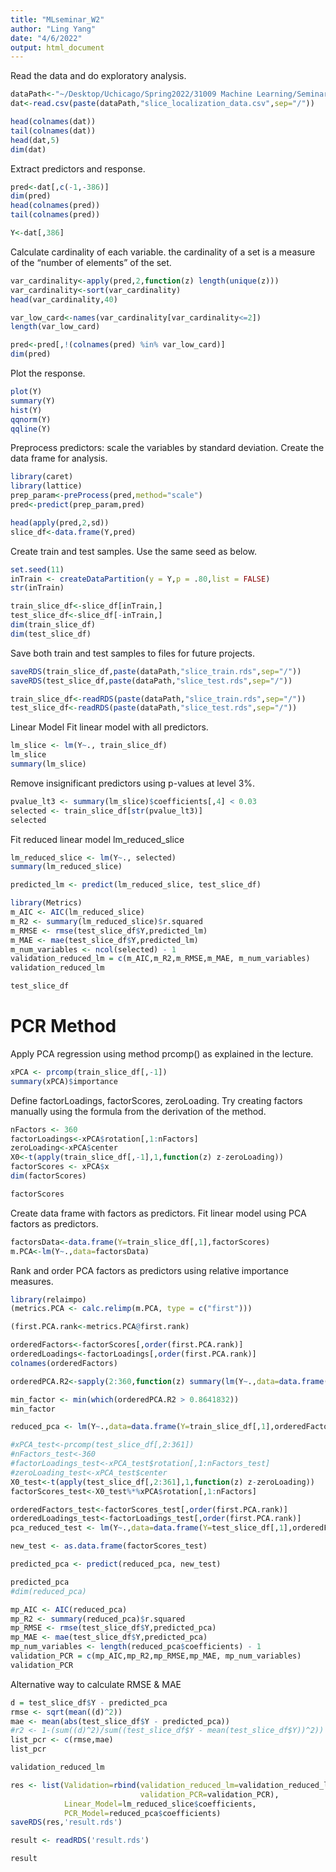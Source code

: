 ---
title: "MLseminar_W2"
author: "Ling Yang"
date: "4/6/2022"
output: html_document
---
Read the data and do exploratory analysis.
```{r setup, include=FALSE}
dataPath<-"~/Desktop/Uchicago/Spring2022/31009 Machine Learning/Seminar/Week2"
dat<-read.csv(paste(dataPath,"slice_localization_data.csv",sep="/"))
```

```{r}
head(colnames(dat))
tail(colnames(dat))
head(dat,5)
dim(dat)
```
Extract predictors and response.
```{r}
pred<-dat[,c(-1,-386)]
dim(pred)
head(colnames(pred))
tail(colnames(pred))
```
```{r}
Y<-dat[,386]
```
Calculate cardinality of each variable.
   the cardinality of a set is a measure of the "number of elements" of the set.
```{r}
var_cardinality<-apply(pred,2,function(z) length(unique(z)))
var_cardinality<-sort(var_cardinality)
head(var_cardinality,40)
```
```{r}
var_low_card<-names(var_cardinality[var_cardinality<=2])
length(var_low_card)
```
```{r}
pred<-pred[,!(colnames(pred) %in% var_low_card)]
dim(pred)
```
Plot the response.
```{r}
plot(Y)
summary(Y)
hist(Y)
qqnorm(Y)
qqline(Y)
```
Preprocess predictors: scale the variables by standard deviation.
Create the data frame for analysis.
```{r}
library(caret)
library(lattice)
prep_param<-preProcess(pred,method="scale")
pred<-predict(prep_param,pred)
```

```{r}
head(apply(pred,2,sd))
slice_df<-data.frame(Y,pred)
```
Create train and test samples. Use the same seed as below.
```{r}
set.seed(11)
inTrain <- createDataPartition(y = Y,p = .80,list = FALSE)
str(inTrain)
```
```{r}
train_slice_df<-slice_df[inTrain,]
test_slice_df<-slice_df[-inTrain,]
dim(train_slice_df)
dim(test_slice_df)
```
Save both train and test samples to files for future projects.
```{r}
saveRDS(train_slice_df,paste(dataPath,"slice_train.rds",sep="/"))
saveRDS(test_slice_df,paste(dataPath,"slice_test.rds",sep="/"))
```

```{r}
train_slice_df<-readRDS(paste(dataPath,"slice_train.rds",sep="/"))
test_slice_df<-readRDS(paste(dataPath,"slice_test.rds",sep="/"))
```

Linear Model
Fit linear model with all predictors.
```{r}
lm_slice <- lm(Y~., train_slice_df)
lm_slice
summary(lm_slice)
```
Remove insignificant predictors using p-values at level 3%.
```{r}
pvalue_lt3 <- summary(lm_slice)$coefficients[,4] < 0.03
selected <- train_slice_df[str(pvalue_lt3)]
selected
```
Fit reduced linear model lm_reduced_slice
```{r}
lm_reduced_slice <- lm(Y~., selected)
summary(lm_reduced_slice)
```

```{r}
predicted_lm <- predict(lm_reduced_slice, test_slice_df)
```

```{r}
library(Metrics)
m_AIC <- AIC(lm_reduced_slice)
m_R2 <- summary(lm_reduced_slice)$r.squared
m_RMSE <- rmse(test_slice_df$Y,predicted_lm)
m_MAE <- mae(test_slice_df$Y,predicted_lm)
m_num_variables <- ncol(selected) - 1
validation_reduced_lm = c(m_AIC,m_R2,m_RMSE,m_MAE, m_num_variables)
validation_reduced_lm
```

```{r}
test_slice_df
```
# PCR Method
Apply PCA regression using method prcomp() as explained in the lecture.
```{r}
xPCA <- prcomp(train_slice_df[,-1])
summary(xPCA)$importance
```


Define factorLoadings, factorScores, zeroLoading.
Try creating factors manually using the formula from the derivation of the method.
```{r}
nFactors <- 360
factorLoadings<-xPCA$rotation[,1:nFactors]
zeroLoading<-xPCA$center
X0<-t(apply(train_slice_df[,-1],1,function(z) z-zeroLoading))
factorScores <- xPCA$x
dim(factorScores)
```
```{r}
factorScores
```


Create data frame with factors as predictors.
Fit linear model using PCA factors as predictors.
```{r}
factorsData<-data.frame(Y=train_slice_df[,1],factorScores)
m.PCA<-lm(Y~.,data=factorsData)
```

Rank and order PCA factors as predictors using relative importance measures.
```{r}
library(relaimpo)
(metrics.PCA <- calc.relimp(m.PCA, type = c("first")))
```

```{r}
(first.PCA.rank<-metrics.PCA@first.rank)
```

```{r}
orderedFactors<-factorScores[,order(first.PCA.rank)]
orderedLoadings<-factorLoadings[,order(first.PCA.rank)]
colnames(orderedFactors)
```

```{r}
orderedPCA.R2<-sapply(2:360,function(z) summary(lm(Y~.,data=data.frame(Y=train_slice_df[,1],orderedFactors[,1:z])))$r.squared)
```

```{r}
min_factor <- min(which(orderedPCA.R2 > 0.8641832))
min_factor
```

```{r}
reduced_pca <- lm(Y~.,data=data.frame(Y=train_slice_df[,1],orderedFactors[,1:(min_factor+1)]))
```


```{r}
#xPCA_test<-prcomp(test_slice_df[,2:361])
#nFactors_test<-360
#factorLoadings_test<-xPCA_test$rotation[,1:nFactors_test]
#zeroLoading_test<-xPCA_test$center
X0_test<-t(apply(test_slice_df[,2:361],1,function(z) z-zeroLoading))
factorScores_test<-X0_test%*%xPCA$rotation[,1:nFactors]
```

```{r}
orderedFactors_test<-factorScores_test[,order(first.PCA.rank)]
orderedLoadings_test<-factorLoadings_test[,order(first.PCA.rank)]
pca_reduced_test <- lm(Y~.,data=data.frame(Y=test_slice_df[,1],orderedFactors_test[,1:(min_factor+1)]))
```

```{r}
new_test <- as.data.frame(factorScores_test)
```

```{r}
predicted_pca <- predict(reduced_pca, new_test)
```

```{r}
predicted_pca
#dim(reduced_pca)
```

```{r}
mp_AIC <- AIC(reduced_pca)
mp_R2 <- summary(reduced_pca)$r.squared
mp_RMSE <- rmse(test_slice_df$Y,predicted_pca)
mp_MAE <- mae(test_slice_df$Y,predicted_pca)
mp_num_variables <- length(reduced_pca$coefficients) - 1
validation_PCR = c(mp_AIC,mp_R2,mp_RMSE,mp_MAE, mp_num_variables)
validation_PCR
```

Alternative way to calculate RMSE & MAE
```{r}
d = test_slice_df$Y - predicted_pca
rmse <- sqrt(mean((d)^2))
mae <- mean(abs(test_slice_df$Y - predicted_pca))
#r2 <- 1-(sum((d)^2)/sum((test_slice_df$Y - mean(test_slice_df$Y))^2))
list_pcr <- c(rmse,mae)
list_pcr
```


```{r}
validation_reduced_lm
```


```{r}
res <- list(Validation=rbind(validation_reduced_lm=validation_reduced_lm,
                             validation_PCR=validation_PCR),
            Linear_Model=lm_reduced_slice$coefficients,
            PCR_Model=reduced_pca$coefficients)
saveRDS(res,'result.rds')
```

```{r}
result <- readRDS('result.rds')
```
```{r}
result
```

